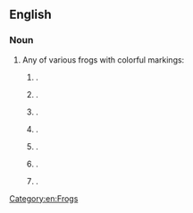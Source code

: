 ==English==
{{wikipedia}}

===Noun===
{{en-noun}}

# Any of various frogs with colorful markings:
## {{taxlink|Atelopus ebenoides|species|ver=190916}}.
## {{taxlink|Discoglossus pictus|species|ver=190916}}.
## {{taxlink|Discoglossus nigriventer|species|ver=190916}}.
## {{taxlink|Discoglossus pictus|species|ver=190916}}.
## {{taxlink|Kaloula pulchra|species|ver=190916}}.
## {{taxlink|Neobatrachus pictus|species|ver=190916}}.
## {{taxlink|Neobatrachus sudelli|species|ver=190916}}.

[[Category:en:Frogs]]